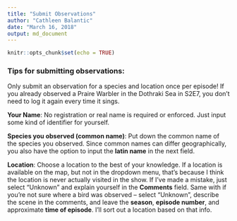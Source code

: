 ```yaml
---
title: "Submit Observations"
author: "Cathleen Balantic"
date: "March 16, 2018"
output: md_document
---
```


```r
knitr::opts_chunk$set(echo = TRUE)
```

### Tips for submitting observations:
Only submit an observation for a species and location once per episode! If you already observed a Praire Warbler in the Dothraki Sea in S2E7, you don't need to log it again every time it sings.

**Your Name**: No registration or real name is required or enforced. Just input some kind of identifier for yourself.  

**Species you observed (common name)**: Put down the common name of the species you observed. Since common names can differ geographically, you also have the option to input the **latin name** in the next field. 

**Location**: Choose a location to the best of your knowledge. If a location is available on the map, but not in the dropdown menu, that's because I think the location is never actually visited in the show. If I've made a mistake, just select "Unknown" and explain yourself in the **Comments** field. Same with if you're not sure where a bird was observed -- select "Unknown", describe the scene in the comments, and leave the **season**, **episode number**, and approximate **time of episode**. I'll sort out a location based on that info. 


